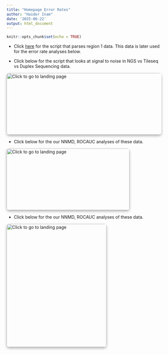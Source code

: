 ```yaml
---
title: "Homepage Error Rates"
author: "Haider Inam"
date: '2025-06-22'
output: html_document
---
```


```r
knitr::opts_chunk$set(echo = TRUE)
```

* Click [here](ErrorRates_dataparser_region1.html) for the script that parses region 1 data. This data is later used for the error rate analyses below.  


* Click below for the script that looks at signal to noise in NGS vs Tileseq vs Duplex Sequencing data.  

<a href="ErrorRates_Tileseq_NGS_Duplex_SSCS.html">
    <img src="assets/errorrates_tileseqvsothers.png" width="600" height="200" alt="Click to go to landing page" class="extrude-effect">
</a>

<style>
    /* Base styles for the image */
    .extrude-effect {
        box-shadow: 0 4px 8px rgba(0, 0, 0, 0.3); /* Adds a shadow to give a 3D effect */
        transition: transform 0.3s ease, box-shadow 0.3s ease; /* Adds smooth transition when hovering */
        cursor: pointer; /* Changes the cursor to indicate it's clickable */
        border-radius: 8px; /* Optional: Add rounded corners to the image */
    }

    /* Hover effect: image lifts up and shadow deepens */
    .extrude-effect:hover {
        transform: translateY(-10px); /* Makes the image appear to lift up */
        box-shadow: 0 8px 16px rgba(0, 0, 0, 0.4); /* Darkens the shadow */
    }
    
        /* Styling for centered buttons */
        .centered-button {
            display: inline-block;
            padding: 10px 20px;
            background-color: #007BFF;
            color: white;
            text-decoration: none;
            border-radius: 5px;
            font-weight: bold;
            transition: background-color 0.3s ease;
            margin-top: 20px;
            text-align: center;
        }

        /* Hover effect for buttons */
        .centered-button:hover {
            background-color: #0056b3;
        }

        /* Centering container for text and buttons */
        .center-container {
            text-align: center; /* Center everything inside */
        }
</style>








* Click below for the our NNMD, ROCAUC analyses of these data.  
  

<a href="ErrorRates_NNMD-ROC_region1.html">
    <img src="assets/errorrates_nnmdroc.png" width="400" height="200" alt="Click to go to landing page" class="extrude-effect">
</a>

<style>
    /* Base styles for the image */
    .extrude-effect {
        box-shadow: 0 4px 8px rgba(0, 0, 0, 0.3); /* Adds a shadow to give a 3D effect */
        transition: transform 0.3s ease, box-shadow 0.3s ease; /* Adds smooth transition when hovering */
        cursor: pointer; /* Changes the cursor to indicate it's clickable */
        border-radius: 8px; /* Optional: Add rounded corners to the image */
    }

    /* Hover effect: image lifts up and shadow deepens */
    .extrude-effect:hover {
        transform: translateY(-10px); /* Makes the image appear to lift up */
        box-shadow: 0 8px 16px rgba(0, 0, 0, 0.4); /* Darkens the shadow */
    }
    
        /* Styling for centered buttons */
        .centered-button {
            display: inline-block;
            padding: 10px 20px;
            background-color: #007BFF;
            color: white;
            text-decoration: none;
            border-radius: 5px;
            font-weight: bold;
            transition: background-color 0.3s ease;
            margin-top: 20px;
            text-align: center;
        }

        /* Hover effect for buttons */
        .centered-button:hover {
            background-color: #0056b3;
        }

        /* Centering container for text and buttons */
        .center-container {
            text-align: center; /* Center everything inside */
        }
</style>




* Click below for the our NNMD, ROCAUC analyses of these data.  

<a href="ErrorRates_region1_mutant_standards.html">
    <img src="assets/errorrates_mutantstandards.png" width="325" height="400" alt="Click to go to landing page" class="extrude-effect">
</a>

<style>
    /* Base styles for the image */
    .extrude-effect {
        box-shadow: 0 4px 8px rgba(0, 0, 0, 0.3); /* Adds a shadow to give a 3D effect */
        transition: transform 0.3s ease, box-shadow 0.3s ease; /* Adds smooth transition when hovering */
        cursor: pointer; /* Changes the cursor to indicate it's clickable */
        border-radius: 8px; /* Optional: Add rounded corners to the image */
    }

    /* Hover effect: image lifts up and shadow deepens */
    .extrude-effect:hover {
        transform: translateY(-10px); /* Makes the image appear to lift up */
        box-shadow: 0 8px 16px rgba(0, 0, 0, 0.4); /* Darkens the shadow */
    }
    
        /* Styling for centered buttons */
        .centered-button {
            display: inline-block;
            padding: 10px 20px;
            background-color: #007BFF;
            color: white;
            text-decoration: none;
            border-radius: 5px;
            font-weight: bold;
            transition: background-color 0.3s ease;
            margin-top: 20px;
            text-align: center;
        }

        /* Hover effect for buttons */
        .centered-button:hover {
            background-color: #0056b3;
        }

        /* Centering container for text and buttons */
        .center-container {
            text-align: center; /* Center everything inside */
        }
</style>
